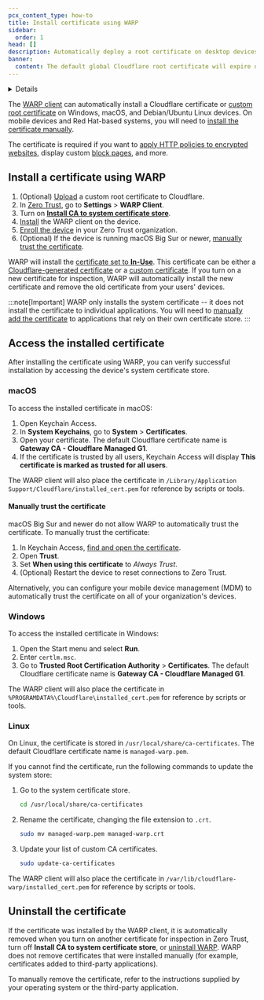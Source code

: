 ```yaml
---
pcx_content_type: how-to
title: Install certificate using WARP
sidebar:
  order: 1
head: []
description: Automatically deploy a root certificate on desktop devices.
banner:
  content: The default global Cloudflare root certificate will expire on 2025-02-02. If you installed the default Cloudflare certificate before 2024-10-17, you must <a href="#generate-a-cloudflare-root-certificate">generate a new certificate</a> and activate it for your Zero Trust organization to avoid inspection errors.
---
```



<Details header="Feature availability">

| [WARP modes](/cloudflare-one/connections/connect-devices/warp/configure-warp/warp-modes/) | [Zero Trust plans](https://www.cloudflare.com/teams-pricing/) |
| ----------------------------------------------------------------------------------------- | ------------------------------------------------------------- |
| All modes                                                                                 | All plans                                                     |

| System              | Availability | Minimum WARP version |
| ------------------- | ------------ | -------------------- |
| Windows             | ✅           | 2023.3.381.0         |
| macOS               | ✅           | 2023.3.381.0         |
| Linux <sup>\*</sup> | ✅           | 2023.3.381.0         |
| iOS                 | ❌           |                      |
| Android             | ❌           |                      |
| ChromeOS            | ❌           |                      |

<sup>*</sup> Only supported on Debian-based systems.
</Details>

The [WARP client](/cloudflare-one/connections/connect-devices/warp/) can automatically install a Cloudflare certificate or [custom root certificate](/cloudflare-one/connections/connect-devices/user-side-certificates/custom-certificate/) on Windows, macOS, and Debian/Ubuntu Linux devices. On mobile devices and Red Hat-based systems, you will need to [install the certificate manually](/cloudflare-one/connections/connect-devices/user-side-certificates/manual-deployment/).

The certificate is required if you want to [apply HTTP policies to encrypted websites](/cloudflare-one/policies/gateway/http-policies/tls-decryption/), display custom [block pages](/cloudflare-one/policies/gateway/block-page/), and more.

## Install a certificate using WARP

1. (Optional) [Upload](/cloudflare-one/connections/connect-devices/user-side-certificates/custom-certificate/) a custom root certificate to Cloudflare.
2. In [Zero Trust](https://one.dash.cloudflare.com/), go to **Settings** > **WARP Client**.
3. Turn on [**Install CA to system certificate store**](/cloudflare-one/connections/connect-devices/warp/configure-warp/warp-settings/#install-ca-to-system-certificate-store).
4. [Install](/cloudflare-one/connections/connect-devices/warp/download-warp/) the WARP client on the device.
5. [Enroll the device](/cloudflare-one/connections/connect-devices/warp/deployment/manual-deployment/) in your Zero Trust organization.
6. (Optional) If the device is running macOS Big Sur or newer, [manually trust the certificate](#manually-trust-the-certificate).

WARP will install the [certificate set to **In-Use**](/cloudflare-one/connections/connect-devices/user-side-certificates/#certificate-status). This certificate can be either a [Cloudflare-generated certificate](/cloudflare-one/connections/connect-devices/user-side-certificates/#generate-a-cloudflare-root-certificate) or a [custom certificate](/cloudflare-one/connections/connect-devices/user-side-certificates/custom-certificate/). If you turn on a new certificate for inspection, WARP will automatically install the new certificate and remove the old certificate from your users' devices.

:::note[Important]
WARP only installs the system certificate -- it does not install the certificate to individual applications. You will need to [manually add the certificate](/cloudflare-one/connections/connect-devices/user-side-certificates/manual-deployment/#add-the-certificate-to-applications) to applications that rely on their own certificate store.
:::

## Access the installed certificate

After installing the certificate using WARP, you can verify successful installation by accessing the device's system certificate store.

### macOS

To access the installed certificate in macOS:

1. Open Keychain Access.
2. In **System Keychains**, go to **System** > **Certificates**.
3. Open your certificate. The default Cloudflare certificate name is **Gateway CA - Cloudflare Managed G1**.
4. If the certificate is trusted by all users, Keychain Access will display **This certificate is marked as trusted for all users**.

The WARP client will also place the certificate in `/Library/Application Support/Cloudflare/installed_cert.pem` for reference by scripts or tools.

#### Manually trust the certificate

macOS Big Sur and newer do not allow WARP to automatically trust the certificate. To manually trust the certificate:

1. In Keychain Access, [find and open the certificate](#macos).
2. Open **Trust**.
3. Set **When using this certificate** to _Always Trust_.
4. (Optional) Restart the device to reset connections to Zero Trust.

Alternatively, you can configure your mobile device management (MDM) to automatically trust the certificate on all of your organization's devices.

### Windows

To access the installed certificate in Windows:

1. Open the Start menu and select **Run**.
2. Enter `certlm.msc`.
3. Go to **Trusted Root Certification Authority** > **Certificates**. The default Cloudflare certificate name is **Gateway CA - Cloudflare Managed G1**.

The WARP client will also place the certificate in `%PROGRAMDATA%\Cloudflare\installed_cert.pem` for reference by scripts or tools.

### Linux

On Linux, the certificate is stored in `/usr/local/share/ca-certificates`. The default Cloudflare certificate name is `managed-warp.pem`.

If you cannot find the certificate, run the following commands to update the system store:

1. Go to the system certificate store.

   ```sh
   cd /usr/local/share/ca-certificates
   ```

2. Rename the certificate, changing the file extension to `.crt`.

   ```sh
   sudo mv managed-warp.pem managed-warp.crt
   ```

3. Update your list of custom CA certificates.

   ```sh
   sudo update-ca-certificates
   ```

The WARP client will also place the certificate in `/var/lib/cloudflare-warp/installed_cert.pem` for reference by scripts or tools.

## Uninstall the certificate

If the certificate was installed by the WARP client, it is automatically removed when you turn on another certificate for inspection in Zero Trust, turn off **Install CA to system certificate store**, or [uninstall WARP](/cloudflare-one/connections/connect-devices/warp/remove-warp/). WARP does not remove certificates that were installed manually (for example, certificates added to third-party applications).

To manually remove the certificate, refer to the instructions supplied by your operating system or the third-party application.
